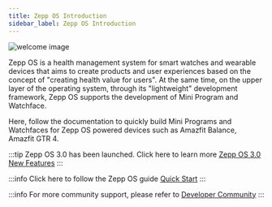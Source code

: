 ```yaml
---
title: Zepp OS Introduction
sidebar_label: Zepp OS Introduction
---
```


![welcome image](/img/welcome.png)

Zepp OS is a health management system for smart watches and wearable devices that aims to create products and user experiences based on the concept of "creating health value for users". At the same time, on the upper layer of the operating system, through its "lightweight" development framework, Zepp OS supports the development of Mini Program and Watchface.

Here, follow the documentation to quickly build Mini Programs and Watchfaces for Zepp OS powered devices such as Amazfit Balance, Amazfit GTR 4.

:::tip
Zepp OS 3.0 has been launched. Click here to learn more [Zepp OS 3.0 New Features](./guides/version-info/new-features-30.md)
:::

:::info
Click here to follow the Zepp OS guide [Quick Start](./guides/quick-start.mdx)
:::

:::info
For more community support, please refer to [Developer Community](./guides/community.md)
:::
